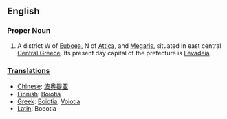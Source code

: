 ==English==
{{wikipedia}}
===Proper Noun===
{{en-proper noun}}

#A district W of [[Euboea]], N of [[Attica]], and [[Megaris]], situated in east central [[Central Greece]].  Its present day capital of the prefecture is [[Levadeia]].

===[[Translation]]s===
*[[Chinese]]: [[波奥提亚]]
*[[Finnish]]: [[Boiotia]]
*[[Greek]]: [[Boiotia]], [[Voiotia]]
*[[Latin]]: Boeotia